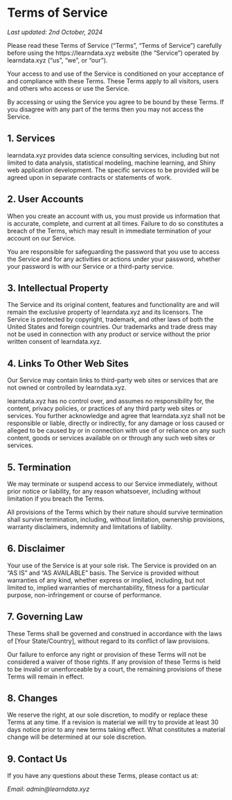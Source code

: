 
# Terms of Service

*Last updated: 2nd October, 2024*

Please read these Terms of Service ("Terms", "Terms of Service") carefully before using the https://learndata.xyz website (the "Service") operated by learndata.xyz ("us", "we", or "our").

Your access to and use of the Service is conditioned on your acceptance of and compliance with these Terms. These Terms apply to all visitors, users and others who access or use the Service.

By accessing or using the Service you agree to be bound by these Terms. If you disagree with any part of the terms then you may not access the Service.

## 1. Services

learndata.xyz provides data science consulting services, including but not limited to data analysis, statistical modeling, machine learning, and Shiny web application development. The specific services to be provided will be agreed upon in separate contracts or statements of work.

## 2. User Accounts

When you create an account with us, you must provide us information that is accurate, complete, and current at all times. Failure to do so constitutes a breach of the Terms, which may result in immediate termination of your account on our Service.

You are responsible for safeguarding the password that you use to access the Service and for any activities or actions under your password, whether your password is with our Service or a third-party service.

## 3. Intellectual Property

The Service and its original content, features and functionality are and will remain the exclusive property of learndata.xyz and its licensors. The Service is protected by copyright, trademark, and other laws of both the United States and foreign countries. Our trademarks and trade dress may not be used in connection with any product or service without the prior written consent of learndata.xyz.

## 4. Links To Other Web Sites

Our Service may contain links to third-party web sites or services that are not owned or controlled by learndata.xyz.

learndata.xyz has no control over, and assumes no responsibility for, the content, privacy policies, or practices of any third party web sites or services. You further acknowledge and agree that learndata.xyz shall not be responsible or liable, directly or indirectly, for any damage or loss caused or alleged to be caused by or in connection with use of or reliance on any such content, goods or services available on or through any such web sites or services.

## 5. Termination

We may terminate or suspend access to our Service immediately, without prior notice or liability, for any reason whatsoever, including without limitation if you breach the Terms.

All provisions of the Terms which by their nature should survive termination shall survive termination, including, without limitation, ownership provisions, warranty disclaimers, indemnity and limitations of liability.

## 6. Disclaimer

Your use of the Service is at your sole risk. The Service is provided on an "AS IS" and "AS AVAILABLE" basis. The Service is provided without warranties of any kind, whether express or implied, including, but not limited to, implied warranties of merchantability, fitness for a particular purpose, non-infringement or course of performance.

## 7. Governing Law

These Terms shall be governed and construed in accordance with the laws of [Your State/Country], without regard to its conflict of law provisions.

Our failure to enforce any right or provision of these Terms will not be considered a waiver of those rights. If any provision of these Terms is held to be invalid or unenforceable by a court, the remaining provisions of these Terms will remain in effect.

## 8. Changes

We reserve the right, at our sole discretion, to modify or replace these Terms at any time. If a revision is material we will try to provide at least 30 days notice prior to any new terms taking effect. What constitutes a material change will be determined at our sole discretion.

## 9. Contact Us

If you have any questions about these Terms, please contact us at:

*Email: admin@learndata.xyz*